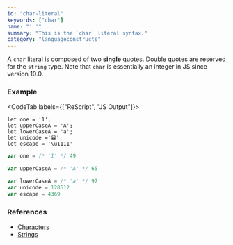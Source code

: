 ```yaml
---
id: "char-literal"
keywords: ["char"]
name: "' '"
summary: "This is the `char` literal syntax."
category: "languageconstructs"
---
```


A `char` literal is composed of two **single** quotes. Double quotes are reserved for the `string` type. Note that `char` is essentially an integer in JS since version 10.0.

### Example

<CodeTab labels={["ReScript", "JS Output"]}>

```res
let one = '1';
let upperCaseA = 'A';
let lowerCaseA = 'a';
let unicode ='😀';
let escape = '\u1111'
```

```js
var one = /* '1' */ 49

var upperCaseA = /* 'A' */ 65

var lowerCaseA = /* 'a' */ 97
var unicode = 128512
var escape = 4369
```

</CodeTab>

### References

- [Characters](/docs/manual/latest/primitive-types#char)
- [Strings](/docs/manual/latest/primitive-types#string)
